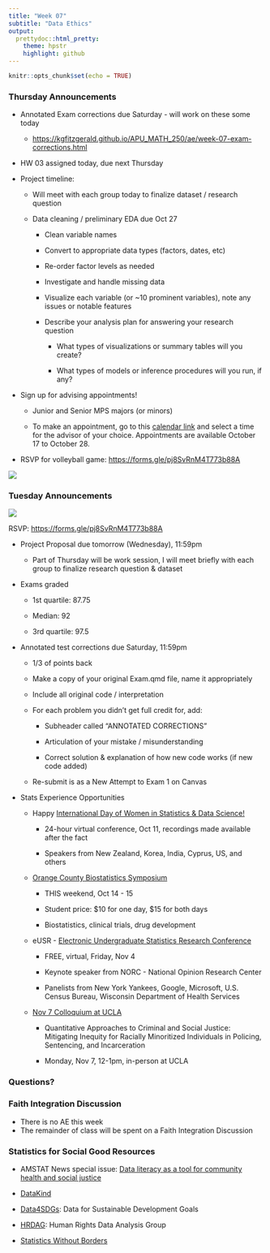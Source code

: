 ```yaml
---
title: "Week 07"
subtitle: "Data Ethics"
output: 
  prettydoc::html_pretty:
    theme: hpstr
    highlight: github
---
```


```r
knitr::opts_chunk$set(echo = TRUE)
```

### Thursday Announcements

-   Annotated Exam corrections due Saturday - will work on these some today

    -   <https://kgfitzgerald.github.io/APU_MATH_250/ae/week-07-exam-corrections.html>

-   HW 03 assigned today, due next Thursday

-   Project timeline:

    -   Will meet with each group today to finalize dataset / research question

    -   Data cleaning / preliminary EDA due Oct 27

        -   Clean variable names

        -   Convert to appropriate data types (factors, dates, etc)

        -   Re-order factor levels as needed

        -   Investigate and handle missing data

        -   Visualize each variable (or \~10 prominent variables), note any issues or notable features

        -   Describe your analysis plan for answering your research question

            -   What types of visualizations or summary tables will you create?

            -   What types of models or inference procedures will you run, if any?

-   Sign up for advising appointments!

    -   Junior and Senior MPS majors (or minors)

    -   To make an appointment, go to this [calendar link](https://calendar.google.com/calendar/u/0/selfsched?sstoken=UUNFd3FSS2lGUjZufGRlZmF1bHR8MThkNjJlMGFlOTdmZjQ2YzM1MWFhZjcwMTI2Mzg0MmQ) and select a time for the advisor of your choice. Appointments are available October 17 to October 28.

-   RSVP for volleyball game: <https://forms.gle/pj8SvRnM4T773b88A>

![](img/APU_Volleyball_MPS.png)

### Tuesday Announcements

![](img/APU_Volleyball_MPS.png)

RSVP: <https://forms.gle/pj8SvRnM4T773b88A>

-   Project Proposal due tomorrow (Wednesday), 11:59pm

    -   Part of Thursday will be work session, I will meet briefly with each group to finalize research question & dataset

-   Exams graded

    -   1st quartile: 87.75

    -   Median: 92

    -   3rd quartile: 97.5

-   Annotated test corrections due Saturday, 11:59pm

    -   1/3 of points back

    -   Make a copy of your original Exam.qmd file, name it appropriately

    -   Include all original code / interpretation

    -   For each problem you didn't get full credit for, add:

        -   Subheader called "ANNOTATED CORRECTIONS"

        -   Articulation of your mistake / misunderstanding

        -   Correct solution & explanation of how new code works (if new code added)

    -   Re-submit is as a New Attempt to Exam 1 on Canvas

-   Stats Experience Opportunities

    -   Happy [International Day of Women in Statistics & Data Science!](http://www.idwsds.org)

        -   24-hour virtual conference, Oct 11, recordings made available after the fact

        -   Speakers from New Zealand, Korea, India, Cyprus, US, and others

    -   [Orange County Biostatistics Symposium](https://www.eventbee.com/v/2022ocbiostatisticssymposium#/tickets)

        -   THIS weekend, Oct 14 - 15

        -   Student price: \$10 for one day, \$15 for both days

        -   Biostatistics, clinical trials, drug development

    -   eUSR - [Electronic Undergraduate Statistics Research Conference](https://www.causeweb.org/usproc/eusr/2022)

        -   FREE, virtual, Friday, Nov 4

        -   Keynote speaker from NORC - National Opinion Research Center

        -   Panelists from New York Yankees, Google, Microsoft, U.S. Census Bureau, Wisconsin Department of Health Services

    -   [Nov 7 Colloquium at UCLA](https://community.ucla.edu/event/35672c9e-405b-4c3a-9f78-57e32517009d)

        -   Quantitative Approaches to Criminal and Social Justice: Mitigating Inequity for Racially Minoritized Individuals in Policing, Sentencing, and Incarceration

        -   Monday, Nov 7, 12-1pm, in-person at UCLA

### Questions?

### Faith Integration Discussion

-   There is no AE this week
-   The remainder of class will be spent on a Faith Integration Discussion

### Statistics for Social Good Resources

-   AMSTAT News special issue: [Data literacy as a tool for community health and social justice](https://magazine.amstat.org/wp-content/uploads/2022/08/AmstatSeptember.pdf)

-   [DataKind](https://www.datakind.org)

-   [Data4SDGs](https://www.data4sdgs.org): Data for Sustainable Development Goals

-   [HRDAG](https://hrdag.org): Human Rights Data Analysis Group

-   [Statistics Without Borders](https://www.statisticswithoutborders.org)

